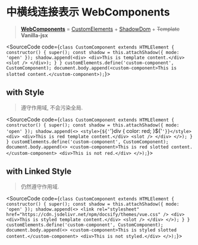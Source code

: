 
# 中横线连接表示 WebComponents

> __[WebComponents](https://developer.mozilla.org/zh-CN/docs/Web/Web_Components)__ = [CustomElements](https://developer.mozilla.org/zh-CN/docs/Web/Web_Components/Using_custom_elements) + [ShadowDom](https://developer.mozilla.org/zh-CN/docs/Web/Web_Components/Using_shadow_DOM) + ~~Template~~ __Vanilla-jsx__

<SourceCode code={`class CustomComponent extends HTMLElement {
    constructor() {
        super();
        const shadow = this.attachShadow({ mode: 'open' });
        shadow.append(<div>
            <div>This is template content.</div>
            <slot />
        </div>);
    }
}
customElements.define('custom-component', CustomComponent);
document.body.append(<custom-component>This is slotted content.</custom-component>);`}></SourceCode>

## with Style

> 遵守作用域, 不会污染全局.

<SourceCode code={`class CustomComponent extends HTMLElement {
    constructor() {
        super();
        const shadow = this.attachShadow({ mode: 'open' });
        shadow.append(<>
            <style>{${'`'}div { color: red; }${'`'}}</style>
            <div>
                <div>This is red template content.</div>
                <slot />
            </div>
        </>);
    }
}
customElements.define('custom-component', CustomComponent);
document.body.append(<>
    <custom-component>This is red slotted content.</custom-component>
    <div>This is not red.</div>
</>);`}></SourceCode>

## with Linked Style

> 仍然遵守作用域.

<SourceCode code={`class CustomComponent extends HTMLElement {
    constructor() {
        super();
        const shadow = this.attachShadow({ mode: 'open' });
        shadow.append(<>
            <link rel="stylesheet" href="https://cdn.jsdelivr.net/npm/docsify/themes/vue.css" />
            <div>
                <div>This is styled template content.</div>
                <slot />
            </div>
        </>);
    }
}
customElements.define('custom-component', CustomComponent);
document.body.append(<>
    <custom-component>This is styled slotted content.</custom-component>
    <div>This is not styled.</div>
</>);`}></SourceCode>
